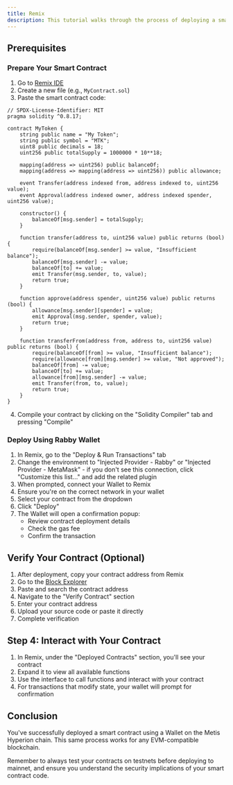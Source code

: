 ```yaml
---
title: Remix
description: This tutorial walks through the process of deploying a smart contract on Metis using Remix.
---
```



## Prerequisites

<Cards>
  <Card title={"Set Up Environment"} href="../environment"></Card>
</Cards>

<Steps>
<Step>

### Prepare Your Smart Contract

1. Go to [Remix IDE](https://remix.ethereum.org/)
2. Create a new file (e.g., `MyContract.sol`)
3. Paste the smart contract code:

```solidity
// SPDX-License-Identifier: MIT
pragma solidity ^0.8.17;

contract MyToken {
    string public name = "My Token";
    string public symbol = "MTK";
    uint8 public decimals = 18;
    uint256 public totalSupply = 1000000 * 10**18;

    mapping(address => uint256) public balanceOf;
    mapping(address => mapping(address => uint256)) public allowance;

    event Transfer(address indexed from, address indexed to, uint256 value);
    event Approval(address indexed owner, address indexed spender, uint256 value);

    constructor() {
        balanceOf[msg.sender] = totalSupply;
    }

    function transfer(address to, uint256 value) public returns (bool) {
        require(balanceOf[msg.sender] >= value, "Insufficient balance");
        balanceOf[msg.sender] -= value;
        balanceOf[to] += value;
        emit Transfer(msg.sender, to, value);
        return true;
    }

    function approve(address spender, uint256 value) public returns (bool) {
        allowance[msg.sender][spender] = value;
        emit Approval(msg.sender, spender, value);
        return true;
    }

    function transferFrom(address from, address to, uint256 value) public returns (bool) {
        require(balanceOf[from] >= value, "Insufficient balance");
        require(allowance[from][msg.sender] >= value, "Not approved");
        balanceOf[from] -= value;
        balanceOf[to] += value;
        allowance[from][msg.sender] -= value;
        emit Transfer(from, to, value);
        return true;
    }
}
```

4. Compile your contract by clicking on the "Solidity Compiler" tab and pressing "Compile"

</Step>
<Step>

### Deploy Using Rabby Wallet

1. In Remix, go to the "Deploy & Run Transactions" tab
2. Change the environment to "Injected Provider - Rabby" or "Injected Provider - MetaMask" - if you don't see this connection, click "Customize this list..." and add the related plugin
3. When prompted, connect your Wallet to Remix
4. Ensure you're on the correct network in your wallet
5. Select your contract from the dropdown
6. Click "Deploy"
7. The Wallet will open a confirmation popup:
   - Review contract deployment details
   - Check the gas fee
   - Confirm the transaction

</Step>
<Step>

## Verify Your Contract (Optional)

1. After deployment, copy your contract address from Remix
2. Go to the [Block Explorer](https://hyperion-testnet-explorer.metisdevops.link/)
3. Paste and search the contract address
4. Navigate to the "Verify Contract" section
5. Enter your contract address
6. Upload your source code or paste it directly
7. Complete verification

</Step>
<Step>

## Step 4: Interact with Your Contract

1. In Remix, under the "Deployed Contracts" section, you'll see your contract
2. Expand it to view all available functions
3. Use the interface to call functions and interact with your contract
4. For transactions that modify state, your wallet will prompt for confirmation

</Step>
</Steps>

## Conclusion

You've successfully deployed a smart contract using a Wallet on the Metis Hyperion chain. This same process works for any EVM-compatible blockchain.

Remember to always test your contracts on testnets before deploying to mainnet, and ensure you understand the security implications of your smart contract code.
